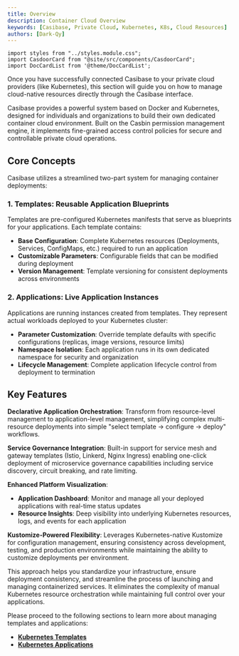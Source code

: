 ```yaml
---
title: Overview
description: Container Cloud Overview
keywords: [Casibase, Private Cloud, Kubernetes, K8s, Cloud Resources]
authors: [Dark-Qy]
---
```


```mdx-code-block
import styles from "../styles.module.css";
import CasdoorCard from "@site/src/components/CasdoorCard";
import DocCardList from '@theme/DocCardList';
```

Once you have successfully connected Casibase to your private cloud providers (like Kubernetes), this section will guide you on how to manage cloud-native resources directly through the Casibase interface.

Casibase provides a powerful system based on Docker and Kubernetes, designed for individuals and organizations to build their own dedicated container cloud environment. Built on the Casbin permission management engine, it implements fine-grained access control policies for secure and controllable private cloud operations.

## Core Concepts

Casibase utilizes a streamlined two-part system for managing container deployments:

### 1. **Templates**: Reusable Application Blueprints

Templates are pre-configured Kubernetes manifests that serve as blueprints for your applications. Each template contains:

- **Base Configuration**: Complete Kubernetes resources (Deployments, Services, ConfigMaps, etc.) required to run an application
- **Customizable Parameters**: Configurable fields that can be modified during deployment
- **Version Management**: Template versioning for consistent deployments across environments

### 2. **Applications**: Live Application Instances

Applications are running instances created from templates. They represent actual workloads deployed to your Kubernetes cluster:

- **Parameter Customization**: Override template defaults with specific configurations (replicas, image versions, resource limits)
- **Namespace Isolation**: Each application runs in its own dedicated namespace for security and organization
- **Lifecycle Management**: Complete application lifecycle control from deployment to termination

## Key Features

**Declarative Application Orchestration**: Transform from resource-level management to application-level management, simplifying complex multi-resource deployments into simple "select template → configure → deploy" workflows.

**Service Governance Integration**: Built-in support for service mesh and gateway templates (Istio, Linkerd, Nginx Ingress) enabling one-click deployment of microservice governance capabilities including service discovery, circuit breaking, and rate limiting.

**Enhanced Platform Visualization**:

- **Application Dashboard**: Monitor and manage all your deployed applications with real-time status updates
- **Resource Insights**: Deep visibility into underlying Kubernetes resources, logs, and events for each application

**Kustomize-Powered Flexibility**: Leverages Kubernetes-native Kustomize for configuration management, ensuring consistency across development, testing, and production environments while maintaining the ability to customize deployments per environment.

This approach helps you standardize your infrastructure, ensure deployment consistency, and streamline the process of launching and managing containerized services. It eliminates the complexity of manual Kubernetes resource orchestration while maintaining full control over your applications.

Please proceed to the following sections to learn more about managing templates and applications:

- [**Kubernetes Templates**](./kubernetes-templates)
- [**Kubernetes Applications**](./kubernetes-applications)
